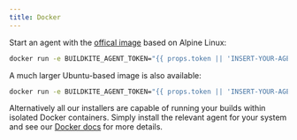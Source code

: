 ```yaml
---
title: Docker
---
```

Start an agent with the [offical image](https://hub.docker.com/r/buildkite/agent/) based on Alpine Linux:

```bash
docker run -e BUILDKITE_AGENT_TOKEN="{{ props.token || 'INSERT-YOUR-AGENT-TOKEN-HERE' }}" buildkite/agent
```

A much larger Ubuntu-based image is also available:

```bash
docker run -e BUILDKITE_AGENT_TOKEN="{{ props.token || 'INSERT-YOUR-AGENT-TOKEN-HERE' }}" buildkite/agent:ubuntu
```

<p class="rounded bg-silver p2">Alternatively all our installers are capable of running your builds within isolated Docker containers. Simply install the relevant agent for your system and see our <a href="/docs/agent/docker">Docker docs</a> for more details.</p>
